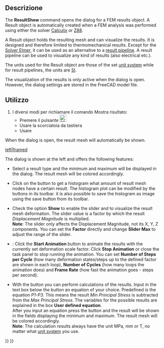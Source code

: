 <languages/>

<div class="mw-translate-fuzzy">
{{Docnav/it|[[FEM_ResultsPurge/it|Azzera i risultati]]|[[FEM_PostApplyChanges/it|Post Apply changes]]|[[FEM_Workbench/it|FEM]]|IconL=FEM_PurgeResults.png|IconC=Workbench_FEM.svg|IconR=FEM_PostApplyChanges.png}}
</div>

<div class="mw-translate-fuzzy">
{{GuiCommand/it
|Name=FEM ResultShow
|Name/it=Mostra i risultati
|MenuLocation=Risultati → Mostra i risultati
|Workbenches=[[FEM_Workbench/it|FEM]]
|Shortcut={{KEY|R}} {{KEY|S}}
|SeeAlso=[[FEM_tutorial/it|FEM tutorial]]
}}
</div>

<span id="Description"></span>
==Descrizione==

The '''ResultShow''' command opens the dialog for a FEM results object. A Result object is automatically created when a FEM analysis was performed using either the solver [[FEM_SolverCalculixCxxtools|Calculix]] or [[FEM_SolverZ88|Z88]].

A Result object holds the resulting mesh and can visualize the results. It is designed and therefore limited to thermomechanical results. Except for the [[FEM_SolverElmer|Solver Elmer]], it can be used as an alternative to a [[FEM_PostPipelineFromResult|result pipeline]]. A result pipeline can be used to visualize any kind of results (also electrical etc.).

The units used for the Result object are those of the set [[Preferences_Editor#Units|unit system]] while for result pipelines, the units are [https://en.wikipedia.org/wiki/International_System_of_Units SI].

The visualization of the results is only active when the dialog is open. However, the dialog settings are stored in the FreeCAD model file.

<span id="Usage"></span>
==Utilizzo==

<div class="mw-translate-fuzzy">
# I diversi modi per richiamare il comando Mostra risultato:
#* Premere il pulsante [[Image:FEM_ShowResult.png|24px]]
#* Usare la scorciatoia da tastiera {{KEY|S}} {{KEY|R}}
#* Usare {{MenuCommand|Risultati → Mostra i risultati}}
</div>

When the dialog is open, the result mesh will automatically be shown.

[[File:FEM_Result-Object-Dialog.png|left|framed]]

The dialog is shown at the left and offers the following features:

* Select a result type and the minimum and maximum will be displayed in the dialog. The result mesh will be colored accordingly.

* Click on the button {{Button|'''Histogram'''}} to get a histogram what amount of result mesh nodes have a certain result. The histogram plot can be modified by the buttons in its toolbar. it is also possible to save the histogram as image using the save button from its toolbar.

* Check the option '''Show''' to enable the slider and to visualize the result mesh deformation. The slider value is a factor by which the result ''Displacement Magnitude'' is multiplied.</br>'''Note''': The slider only affects the Displacement Magnitude, not its X, Y, Z components. You can set the '''Factor''' directly and change '''Slider Max''' to adjust the range of the slider.

* {{Version|1.1}}: Click the '''Start Animation''' button to animate the results with the currently set deformation scale factor. Click '''Stop Animation''' or close the task panel to stop running the animation. You can set '''Number of Steps per Cycle''' (how many deformation states/steps up to the defined factor are shown in each loop), '''Number of Cycles''' (how many loops the animation does) and '''Frame Rate''' (how fast the animation goes - steps per second).

* With the button {{Button|'''Calculate'''}} you can perform calculations of the results. Input in the text box below the button an equation of your choice. Predefined is the equation ''P1-P3''. This means the result ''Min Principal Stress'' is subtracted from the ''Max Principal Stress''. The variables for the possible results are explained in the box '''User defined equation'''.</br>After you input an equation press the button and the result will be shown in the fields displaying the minimum and maximum. The result mesh will be colored accordingly.</br>'''Note''': The calculation results always have the unit MPa, mm or T, no matter what [[Preferences_Editor#Units|unit system]] you use.

<div class="mw-translate-fuzzy">
{{Docnav/it|[[FEM_ResultsPurge/it|Azzera i risultati]]|[[FEM_PostApplyChanges/it|Post Apply changes]]|[[FEM_Workbench/it|FEM]]|IconL=FEM_PurgeResults.png|IconC=Workbench_FEM.svg|IconR=FEM_PostApplyChanges.png}}
</div>

{{FEM Tools navi{{#translation:}}}}
{{Userdocnavi{{#translation:}}}}